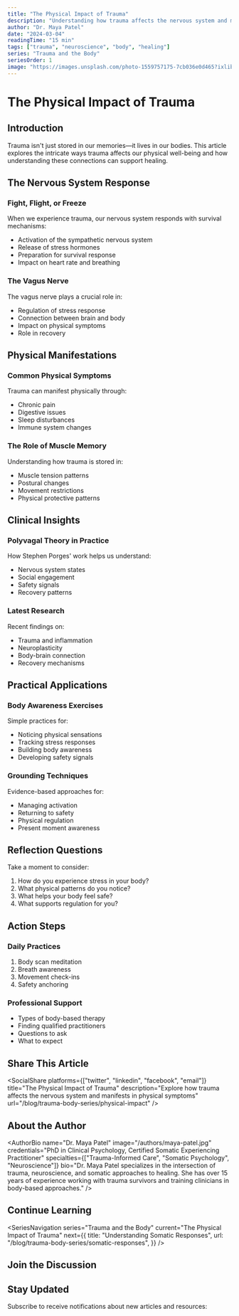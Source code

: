 ```yaml
---
title: "The Physical Impact of Trauma"
description: "Understanding how trauma affects the nervous system and manifests in physical symptoms"
author: "Dr. Maya Patel"
date: "2024-03-04"
readingTime: "15 min"
tags: ["trauma", "neuroscience", "body", "healing"]
series: "Trauma and the Body"
seriesOrder: 1
image: "https://images.unsplash.com/photo-1559757175-7cb036e0d465?ixlib=rb-4.0.3&auto=format&fit=crop&w=1200&q=80"
---
```



<TableOfContents />

# The Physical Impact of Trauma

## Introduction

Trauma isn't just stored in our memories—it lives in our bodies. This article explores the intricate ways trauma affects our physical well-being and how understanding these connections can support healing.

## The Nervous System Response

### Fight, Flight, or Freeze

When we experience trauma, our nervous system responds with survival mechanisms:

- Activation of the sympathetic nervous system
- Release of stress hormones
- Preparation for survival response
- Impact on heart rate and breathing

### The Vagus Nerve

The vagus nerve plays a crucial role in:

- Regulation of stress response
- Connection between brain and body
- Impact on physical symptoms
- Role in recovery

## Physical Manifestations

### Common Physical Symptoms

Trauma can manifest physically through:

- Chronic pain
- Digestive issues
- Sleep disturbances
- Immune system changes

### The Role of Muscle Memory

Understanding how trauma is stored in:

- Muscle tension patterns
- Postural changes
- Movement restrictions
- Physical protective patterns

## Clinical Insights

### Polyvagal Theory in Practice

How Stephen Porges' work helps us understand:

- Nervous system states
- Social engagement
- Safety signals
- Recovery patterns

### Latest Research

Recent findings on:

- Trauma and inflammation
- Neuroplasticity
- Body-brain connection
- Recovery mechanisms

## Practical Applications

### Body Awareness Exercises

Simple practices for:

- Noticing physical sensations
- Tracking stress responses
- Building body awareness
- Developing safety signals

### Grounding Techniques

Evidence-based approaches for:

- Managing activation
- Returning to safety
- Physical regulation
- Present moment awareness

## Reflection Questions

Take a moment to consider:

1. How do you experience stress in your body?
2. What physical patterns do you notice?
3. What helps your body feel safe?
4. What supports regulation for you?

## Action Steps

### Daily Practices

1. Body scan meditation
2. Breath awareness
3. Movement check-ins
4. Safety anchoring

### Professional Support

- Types of body-based therapy
- Finding qualified practitioners
- Questions to ask
- What to expect

<Divider />

## Share This Article

<SocialShare
  platforms={["twitter", "linkedin", "facebook", "email"]}
  title="The Physical Impact of Trauma"
  description="Explore how trauma affects the nervous system and manifests in physical symptoms"
  url="/blog/trauma-body-series/physical-impact"
/>

## About the Author

<AuthorBio
  name="Dr. Maya Patel"
  image="/authors/maya-patel.jpg"
  credentials="PhD in Clinical Psychology, Certified Somatic Experiencing Practitioner"
  specialties={["Trauma-Informed Care", "Somatic Psychology", "Neuroscience"]}
  bio="Dr. Maya Patel specializes in the intersection of trauma, neuroscience, and somatic approaches to healing. She has over 15 years of experience working with trauma survivors and training clinicians in body-based approaches."
/>

## Continue Learning

<SeriesNavigation
  series="Trauma and the Body"
  current="The Physical Impact of Trauma"
  next={{
    title: "Understanding Somatic Responses",
    url: "/blog/trauma-body-series/somatic-responses",
  }}
/>

## Join the Discussion

<Comments />

## Stay Updated

Subscribe to receive notifications about new articles and resources:

<Subscribe />

